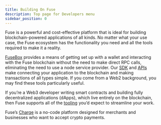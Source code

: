 ```yaml
---
title: Building On Fuse
description: Top page for Developers menu
sidebar_position: 0
---
```


Fuse is a powerful and cost-effective platform that is ideal for building blockchain-powered applications of all kinds. No matter what your use case, the Fuse ecosystem has the functionality you need and all the tools required to make it a reality.

[FuseBox](https://docs-staging.fuse.io/developers/fusebox/) provides a means of getting set up with a wallet and interacting with the Fuse blockchain without the need to make direct RPC calls, eliminating the need to use a node service provider. Our [SDK](https://docs-staging.fuse.io/developers/fusebox/sdk/) and [APIs](https://docs-staging.fuse.io/developers/fusebox/apis/) make connecting your application to the blockchain and making transactions of all types simple. If you come from a Web2 background, you may find these tools particularly useful.

If you’re a Web3 developer writing smart contracts and building fully decentralized applications (dApps), which live entirely on the blockchain, then Fuse supports all of the [tooling](https://docs-staging.fuse.io/developers/web3-tools/) you’d expect to streamline your work.

Fuse’s [Charge](https://docs-staging.fuse.io/developers/charge/) is a no-code platform designed for merchants and businesses who want to accept crypto payments.
